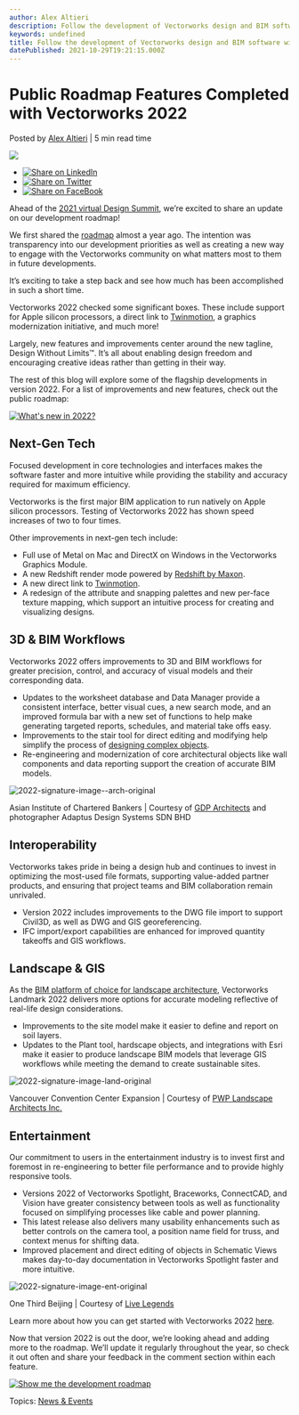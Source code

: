 ```yaml
---
author: Alex Altieri
description: Follow the development of Vectorworks design and BIM software with this update on what boxes were checked by the latest release.
keywords: undefined
title: Follow the development of Vectorworks design and BIM software with this update on what boxes were checked by the latest release. 
datePublished: 2021-10-29T19:21:15.000Z
---
```

  

# Public Roadmap Features Completed with Vectorworks 2022

 Posted by [Alex Altieri](https://blog.vectorworks.net/author/alex-altieri) | 5 min read time 

![](https://blog.vectorworks.net/hubfs/2022_Launch/2108-vss-whats-new-seminar-hs-lp-mobile-750x428.jpg) 

* [![Share on LinkedIn](https://2659751.fs1.hubspotusercontent-na1.net/hubfs/2659751/michaelDemo/share-LI.png)](http://www.linkedin.com/shareArticle?mini=true&url=https%3A%2F%2Fblog.vectorworks.net%2Fpublic-roadmap-features-completed-with-vectorworks-2022)
* [![Share on Twitter](https://2659751.fs1.hubspotusercontent-na1.net/hubfs/2659751/michaelDemo/share-TW.png)](https://www.twitter.com/share?text=Public%20Roadmap%20Features%20Completed%20with%20Vectorworks%202022&url=https%3A%2F%2Fblog.vectorworks.net%2Fpublic-roadmap-features-completed-with-vectorworks-2022&via=PMGTweets)
* [![Share on FaceBook](https://2659751.fs1.hubspotusercontent-na1.net/hubfs/2659751/michaelDemo/share-FB.png)](https://www.facebook.com/sharer/sharer.php?u=https%3A%2F%2Fblog.vectorworks.net%2Fpublic-roadmap-features-completed-with-vectorworks-2022)

Ahead of the [2021 virtual Design Summit](../../../net/vectorworks/blog/all-about-the-2021-vectorworks-design-summit.html), we’re excited to share an update on our development roadmap!

We first shared the [roadmap](https://www.vectorworks.net/public-roadmap) almost a year ago. The intention was transparency into our development priorities as well as creating a new way to engage with the Vectorworks community on what matters most to them in future developments.

It’s exciting to take a step back and see how much has been accomplished in such a short time.

Vectorworks 2022 checked some significant boxes. These include support for Apple silicon processors, a direct link to [Twinmotion](http://unrealengine.com/twinmotion), a graphics modernization initiative, and much more!

Largely, new features and improvements center around the new tagline, Design Without Limits™. It’s all about enabling design freedom and encouraging creative ideas rather than getting in their way.

The rest of this blog will explore some of the flagship developments in version 2022\. For a list of improvements and new features, check out the public roadmap:

[![What's new in 2022?](https://no-cache.hubspot.com/cta/default/3018241/b784a025-0578-42fa-af72-0c4c4c8b4425.png)](https://cta-redirect.hubspot.com/cta/redirect/3018241/b784a025-0578-42fa-af72-0c4c4c8b4425) 

## Next-Gen Tech

Focused development in core technologies and interfaces makes the software faster and more intuitive while providing the stability and accuracy required for maximum efficiency.

Vectorworks is the first major BIM application to run natively on Apple silicon processors. Testing of Vectorworks 2022 has shown speed increases of two to four times.

Other improvements in next-gen tech include:

* Full use of Metal on Mac and DirectX on Windows in the Vectorworks Graphics Module.
* A new Redshift render mode powered by [Redshift by Maxon](http://maxon.net/redshift).
* A new direct link to [Twinmotion](http://unrealengine.com/twinmotion).
* A redesign of the attribute and snapping palettes and new per-face texture mapping, which support an intuitive process for creating and visualizing designs.

## 3D & BIM Workflows

Vectorworks 2022 offers improvements to 3D and BIM workflows for greater precision, control, and accuracy of visual models and their corresponding data.

* Updates to the worksheet database and Data Manager provide a consistent interface, better visual cues, a new search mode, and an improved formula bar with a new set of functions to help make generating targeted reports, schedules, and material take offs easy.
* Improvements to the stair tool for direct editing and modifying help simplify the process of [designing complex objects](../../../net/vectorworks/blog/the-best-3d-modeling-for-interior-architecture.html).
* Re-engineering and modernization of core architectural objects like wall components and data reporting support the creation of accurate BIM models.

![2022-signature-image--arch-original](https://blog.vectorworks.net/hs-fs/hubfs/Blog%20Images/210915_Launch/2022-signature-image--arch-original.jpg?width=1440&name=2022-signature-image--arch-original.jpg)

Asian Institute of Chartered Bankers | Courtesy of [GDP Architects](https://www.gdparchitects.com/) and photographer Adaptus Design Systems SDN BHD 

## Interoperability

Vectorworks takes pride in being a design hub and continues to invest in optimizing the most-used file formats, supporting value-added partner products, and ensuring that project teams and BIM collaboration remain unrivaled.

* Version 2022 includes improvements to the DWG file import to support Civil3D, as well as DWG and GIS georeferencing.
* IFC import/export capabilities are enhanced for improved quantity takeoffs and GIS workflows.

## Landscape & GIS

As the [BIM platform of choice for landscape architecture](../../../net/vectorworks/blog/why-bim-is-taking-over-landscape-architecture.html), Vectorworks Landmark 2022 delivers more options for accurate modeling reflective of real-life design considerations.

* Improvements to the site model make it easier to define and report on soil layers.
* Updates to the Plant tool, hardscape objects, and integrations with Esri make it easier to produce landscape BIM models that leverage GIS workflows while meeting the demand to create sustainable sites.

![2022-signature-image-land-original](https://blog.vectorworks.net/hs-fs/hubfs/Blog%20Images/210915_Launch/2022-signature-image-land-original.png?width=1440&name=2022-signature-image-land-original.png)

Vancouver Convention Center Expansion | Courtesy of [PWP Landscape Architects Inc.](http://www.pwpla.com/)

## Entertainment

Our commitment to users in the entertainment industry is to invest first and foremost in re-engineering to better file performance and to provide highly responsive tools.

* Versions 2022 of Vectorworks Spotlight, Braceworks, ConnectCAD, and Vision have greater consistency between tools as well as functionality focused on simplifying processes like cable and power planning.
* This latest release also delivers many usability enhancements such as better controls on the camera tool, a position name field for truss, and context menus for shifting data.
* Improved placement and direct editing of objects in Schematic Views makes day-to-day documentation in Vectorworks Spotlight faster and more intuitive.

![2022-signature-image-ent-original](https://blog.vectorworks.net/hs-fs/hubfs/Blog%20Images/210915_Launch/2022-signature-image-ent-original.jpg?width=1440&name=2022-signature-image-ent-original.jpg)

One Third Beijing | Courtesy of [Live Legends](https://www.livelegends.com/) 

Learn more about how you can get started with Vectorworks 2022 [here](http://vectorworks.net/2022).

Now that version 2022 is out the door, we’re looking ahead and adding more to the roadmap. We’ll update it regularly throughout the year, so check it out often and share your feedback in the comment section within each feature.

[![Show me the development roadmap](https://no-cache.hubspot.com/cta/default/3018241/1f23f5c6-80f8-4c57-8407-5fe18939dca6.png)](https://cta-redirect.hubspot.com/cta/redirect/3018241/1f23f5c6-80f8-4c57-8407-5fe18939dca6) 

 Topics: [News & Events](https://blog.vectorworks.net/topic/news-events) 

  